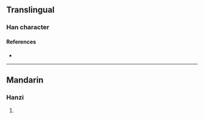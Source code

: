 {{character info/new}}
==Translingual==

===Han character===
{{Han char|rn=86|rad=火|as=09|sn=13|four=93850|canj=FIHR|ids=⿰火咸}}

====References====
* {{Han ref|kx=0677.020|dkj=19198|hdz=32216.030|uh=7158|ud=29016|bh=DE78|bd=56952}}

----

==Mandarin==

===Hanzi===
{{cmn-hanzi|pin=[[chán]] ([[chan2]])|wg=ch'an<sup>2</sup>}}

# {{rfdef|cmn|sort=火09}}